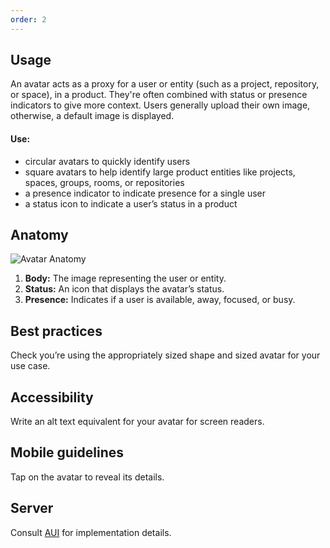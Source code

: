 ```yaml
---
order: 2
---
```


## Usage

An avatar acts as a proxy for a user or entity (such as a project, repository, or space), in a product. They're often combined with status or presence indicators to give more context. Users generally upload their own image, otherwise, a default image is displayed.

#### Use:

- circular avatars to quickly identify users
- square avatars to help identify large product entities like projects, spaces, groups, rooms, or repositories
- a presence indicator to indicate presence for a single user
- a status icon to indicate a user’s status in a product

## Anatomy

![Avatar Anatomy](images/anatomy.png)

1. **Body:** The image representing the user or entity.
2. **Status:** An icon that displays the avatar’s status.
3. **Presence:** Indicates if a user is available, away, focused, or busy.

## Best practices

Check you’re using the appropriately sized shape and sized avatar for your use case.

## Accessibility

Write an alt text equivalent for your avatar for screen readers.

## Mobile guidelines

Tap on the avatar to reveal its details.

## Server

Consult [AUI](https://docs.atlassian.com/aui/) for implementation details.